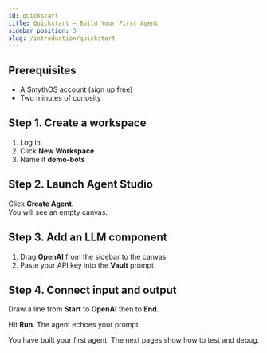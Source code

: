 ```yaml
---
id: quickstart
title: Quickstart – Build Your First Agent
sidebar_position: 3
slug: /introduction/quickstart
---
```


<YouTube videoId="V0ft3GrLtjY" title="SmythOS - Lead Enrichment Agent" />

## Prerequisites

* A SmythOS account (sign up free)
* Two minutes of curiosity

## Step 1. Create a workspace

1. Log in  
2. Click **New Workspace**  
3. Name it **demo-bots**

## Step 2. Launch Agent Studio

Click **Create Agent**.  
You will see an empty canvas.

## Step 3. Add an LLM component

1. Drag **OpenAI** from the sidebar to the canvas  
2. Paste your API key into the **Vault** prompt

## Step 4. Connect input and output

Draw a line from **Start** to **OpenAI** then to **End**.

Hit **Run**. The agent echoes your prompt.

<Arcade
  src="https://demo.arcade.software/I7zvsF8kvMTOtfvP9AqI?embed&embed_mobile=tab&embed_desktop=inline&show_copy_link=true"
  title="Input & Outputs | SmythOS"
/>

You have built your first agent. The next pages show how to test and debug.


